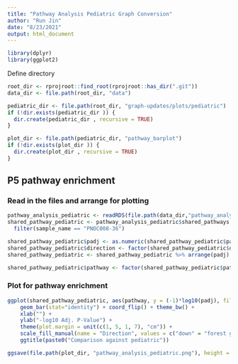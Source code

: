 ```yaml
---
title: "Pathway Analysis Pediatric Graph Conversion"
author: "Run Jin"
date: "8/23/2021"
output: html_document
---
```


```r
library(dplyr)
library(ggplot2)
```

Define directory
```r
root_dir <- rprojroot::find_root(rprojroot::has_dir(".git"))
data_dir <- file.path(root_dir, "data")

pediatric_dir <- file.path(root_dir, "graph-updates/plots/pediatric")
if (!dir.exists(pediatric_dir )) {
  dir.create(pediatric_dir , recursive = TRUE)
}

plot_dir <- file.path(pediatric_dir, "pathway_barplot")
if (!dir.exists(plot_dir )) {
  dir.create(plot_dir , recursive = TRUE)
}
```

## P5 pathway enrichment
### Read in the files and arrange for plotting
```r
pathway_analysis_pediatric <- readRDS(file.path(data_dir,"pathway_analysis_pediatric.rds"))
shared_pathway_pediatric <- pathway_analysis_pediatric$shared_pathways %>%
  filter(sample_name == "PNOC008-36")

shared_pathway_pediatric$padj <- as.numeric(shared_pathway_pediatric$padj) 
shared_pathway_pediatric$direction <- factor(shared_pathway_pediatric$direction, levels = c("up", "down"))
shared_pathway_pediatric <- shared_pathway_pediatric %>% arrange(padj) %>% arrange(direction)

shared_pathway_pediatric$pathway <- factor(shared_pathway_pediatric$pathway, levels = unique(shared_pathway_pediatric$pathway))
```

### Plot for pathway enrichment
```r

ggplot(shared_pathway_pediatric, aes(pathway, y = (-1)*log10(padj), fill = direction)) + 
    geom_bar(stat="identity") + coord_flip() + theme_bw() +
    xlab("") + 
    ylab("-log10 Adj. P-Value") + 
    theme(plot.margin = unit(c(1, 5, 1, 7), "cm")) + 
    scale_fill_manual(name = "Direction", values = c("down" = "forest green", "up" = "red")) + 
    ggtitle(paste0("Comparison against pediatric")) 

ggsave(file.path(plot_dir, "pathway_analysis_pediatric.png"), height = 6, width = 15)
```   
